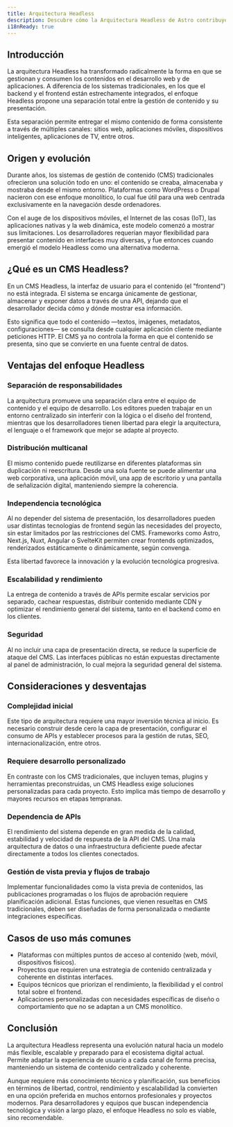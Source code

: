 ```yaml
---
title: Arquitectura Headless
description: Descubre cómo la Arquitectura Headless de Astro contribuye a la rapidez de los sitios web.
i18nReady: true
---
```


## Introducción

La arquitectura Headless ha transformado radicalmente la forma en que se gestionan y consumen los contenidos en el desarrollo web y de aplicaciones. A diferencia de los sistemas tradicionales, en los que el backend y el frontend están estrechamente integrados, el enfoque Headless propone una separación total entre la gestión de contenido y su presentación.

Esta separación permite entregar el mismo contenido de forma consistente a través de múltiples canales: sitios web, aplicaciones móviles, dispositivos inteligentes, aplicaciones de TV, entre otros.

## Origen y evolución

Durante años, los sistemas de gestión de contenido (CMS) tradicionales ofrecieron una solución todo en uno: el contenido se creaba, almacenaba y mostraba desde el mismo entorno. Plataformas como WordPress o Drupal nacieron con ese enfoque monolítico, lo cual fue útil para una web centrada exclusivamente en la navegación desde ordenadores.

Con el auge de los dispositivos móviles, el Internet de las cosas (IoT), las aplicaciones nativas y la web dinámica, este modelo comenzó a mostrar sus limitaciones. Los desarrolladores requerían mayor flexibilidad para presentar contenido en interfaces muy diversas, y fue entonces cuando emergió el modelo Headless como una alternativa moderna.

## ¿Qué es un CMS Headless?

En un CMS Headless, la interfaz de usuario para el contenido (el "frontend") no está integrada. El sistema se encarga únicamente de gestionar, almacenar y exponer datos a través de una API, dejando que el desarrollador decida cómo y dónde mostrar esa información.

Esto significa que todo el contenido —textos, imágenes, metadatos, configuraciones— se consulta desde cualquier aplicación cliente mediante peticiones HTTP. El CMS ya no controla la forma en que el contenido se presenta, sino que se convierte en una fuente central de datos.

## Ventajas del enfoque Headless

### Separación de responsabilidades

La arquitectura promueve una separación clara entre el equipo de contenido y el equipo de desarrollo. Los editores pueden trabajar en un entorno centralizado sin interferir con la lógica o el diseño del frontend, mientras que los desarrolladores tienen libertad para elegir la arquitectura, el lenguaje o el framework que mejor se adapte al proyecto.

### Distribución multicanal

El mismo contenido puede reutilizarse en diferentes plataformas sin duplicación ni reescritura. Desde una sola fuente se puede alimentar una web corporativa, una aplicación móvil, una app de escritorio y una pantalla de señalización digital, manteniendo siempre la coherencia.

### Independencia tecnológica

Al no depender del sistema de presentación, los desarrolladores pueden usar distintas tecnologías de frontend según las necesidades del proyecto, sin estar limitados por las restricciones del CMS. Frameworks como Astro, Next.js, Nuxt, Angular o SvelteKit permiten crear frontends optimizados, renderizados estáticamente o dinámicamente, según convenga.

Esta libertad favorece la innovación y la evolución tecnológica progresiva.

### Escalabilidad y rendimiento

La entrega de contenido a través de APIs permite escalar servicios por separado, cachear respuestas, distribuir contenido mediante CDN y optimizar el rendimiento general del sistema, tanto en el backend como en los clientes.

### Seguridad

Al no incluir una capa de presentación directa, se reduce la superficie de ataque del CMS. Las interfaces públicas no están expuestas directamente al panel de administración, lo cual mejora la seguridad general del sistema.

## Consideraciones y desventajas

### Complejidad inicial

Este tipo de arquitectura requiere una mayor inversión técnica al inicio. Es necesario construir desde cero la capa de presentación, configurar el consumo de APIs y establecer procesos para la gestión de rutas, SEO, internacionalización, entre otros.

### Requiere desarrollo personalizado

En contraste con los CMS tradicionales, que incluyen temas, plugins y herramientas preconstruidas, un CMS Headless exige soluciones personalizadas para cada proyecto. Esto implica más tiempo de desarrollo y mayores recursos en etapas tempranas.

### Dependencia de APIs

El rendimiento del sistema depende en gran medida de la calidad, estabilidad y velocidad de respuesta de la API del CMS. Una mala arquitectura de datos o una infraestructura deficiente puede afectar directamente a todos los clientes conectados.

### Gestión de vista previa y flujos de trabajo

Implementar funcionalidades como la vista previa de contenidos, las publicaciones programadas o los flujos de aprobación requiere planificación adicional. Estas funciones, que vienen resueltas en CMS tradicionales, deben ser diseñadas de forma personalizada o mediante integraciones específicas.

## Casos de uso más comunes

- Plataformas con múltiples puntos de acceso al contenido (web, móvil, dispositivos físicos).
- Proyectos que requieren una estrategia de contenido centralizada y coherente en distintas interfaces.
- Equipos técnicos que priorizan el rendimiento, la flexibilidad y el control total sobre el frontend.
- Aplicaciones personalizadas con necesidades específicas de diseño o comportamiento que no se adaptan a un CMS monolítico.

## Conclusión

La arquitectura Headless representa una evolución natural hacia un modelo más flexible, escalable y preparado para el ecosistema digital actual. Permite adaptar la experiencia de usuario a cada canal de forma precisa, manteniendo un sistema de contenido centralizado y coherente.

Aunque requiere más conocimiento técnico y planificación, sus beneficios en términos de libertad, control, rendimiento y escalabilidad la convierten en una opción preferida en muchos entornos profesionales y proyectos modernos. Para desarrolladores y equipos que buscan independencia tecnológica y visión a largo plazo, el enfoque Headless no solo es viable, sino recomendable.
